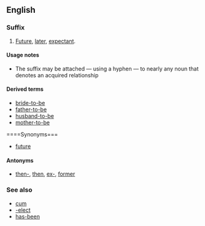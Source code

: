 ==English==

===Suffix===
{{infl|en|suffix|head=-[[to]]-[[be]]}}

# [[future|Future]], [[later]], [[expectant]].

====Usage notes====
* The suffix {{term||-to-be}} may be attached — using a hyphen — to nearly any noun that denotes an acquired relationship

====Derived terms====
* [[bride-to-be]]
* [[father-to-be]]
* [[husband-to-be]]
* [[mother-to-be]]

====Synonyms===
* {{sense|future, later, expectant}} [[future]]

====Antonyms====
* {{sense|future, later, expectant}} [[then-]], [[then]], [[ex-]], [[former]]

===See also===
* [[cum]]
* [[-elect]]
* [[has-been]]